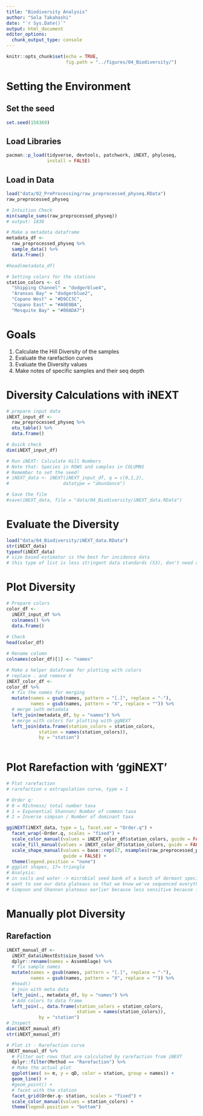 ```yaml
---
title: "Biodiversity Analysis"
author: "Sola Takahashi"
date: "`r Sys.Date()`"
output: html_document
editor_options: 
  chunk_output_type: console
---
```


```r
knitr::opts_chunk$set(echo = TRUE,
                      fig.path = "../figures/04_Biodiversity/")
```

# Setting the Environment

## Set the seed
```r
set.seed(158369)
```


## Load Libraries
```r
pacman::p_load(tidyverse, devtools, patchwork, iNEXT, phyloseq, 
               install = FALSE)
```


## Load in Data
```r
load("data/02_PreProcessing/raw_preprocessed_physeq.RData")
raw_preprocessed_physeq

# Intuition Check
min(sample_sums(raw_preprocessed_physeq))
# output: 1836

# Make a metadata dataframe
metadata_df <- 
  raw_preprocessed_physeq %>%
  sample_data() %>%
  data.frame() 

#head(metadata_df)

# Setting colors for the stations
station_colors <- c(
  "Shipping Channel" = "dodgerblue4",
  "Aransas Bay" = "dodgerblue2",
  "Copano West" = "#D9CC3C",
  "Copano East" = "#A0E0BA",
  "Mesquite Bay" = "#00ADA7")


```


# Goals

1. Calculate the Hill Diversity of the samples
2. Evaluate the rarefaction curves
3. Evaluate the Diversity values
4. Make notes of specific samples and their seq depth 

# Diversity Calculations with iNEXT

```r
# prepare input data
iNEXT_input_df <-
  raw_preprocessed_physeq %>%
  otu_table() %>%
  data.frame()

# Quick check
dim(iNEXT_input_df)

# Run iNEXT: Calculate Hill Numbers
# Note that: Species in ROWS and samples in COLUMNS
# Remember to set the seed!
# iNEXT_data <- iNEXT(iNEXT_input_df, q = c(0,1,2), 
#                    datatype = "abundance")

# Save the file
#save(iNEXT_data, file = "data/04_Biodiversity/iNEXT_data.RData")
```

# Evaluate the Diversity
```r
load("data/04_Biodiversity/iNEXT_data.RData")
str(iNEXT_data)
typeof(iNEXT_data)
# size based estimator is the best for incidence data
# this type of list is less stringent data standards (S3), don't need anchoring of sample/column names (S4 - with phyloseq object)

```


# Plot Diversity
```r
# Prepare colors
color_df <-
  iNEXT_input_df %>%
  colnames() %>%
  data.frame()
  
# Check
head(color_df)

# Rename column
colnames(color_df)[1] <- "names"

# Make a helper dataframe for plotting with colors
# replace . and remove X
iNEXT_color_df <-
color_df %>%
  # fix the names for merging
  mutate(names = gsub(names, pattern = "[.]", replace = "-"), 
         names = gsub(names, pattern = "X", replace = "")) %>%
  # merge iwth metadata
  left_join(metadata_df, by = "names") %>%
  # merge with colors for plotting with ggNEXT
  left_join(data.frame(station_colors = station_colors,
            station = names(station_colors)),
            by = "station")
  


```

# Plot Rarefaction with 'ggiNEXT'

```r
# Plot rarefaction
# rarefaction v extrapolation curve, type = 1

# Order q: 
# 0 = RIchness/ total number taxa
# 1 = Exponential Shannon/ Number of common taxa
# 2 = Inverse simpson / Number of dominant taxa 

ggiNEXT(iNEXT_data, type = 1, facet.var = "Order.q") +
  facet_wrap(~Order.q, scales = "fixed") +
  scale_color_manual(values = iNEXT_color_df$station_colors, guide = FALSE) +
  scale_fill_manual(values = iNEXT_color_df$station_colors, guide = FALSE) +
  scale_shape_manual(values = base::rep(17, nsamples(raw_preprocessed_physeq)), 
                     guide = FALSE) +
  theme(legend.position = "none")
# ggplot shapes, 17= triangle
# Analysis:
# in soils and water -> microbial seed bank of a bunch of dormant species 
# want to see our data plateaus so that we know we've sequenced everything
# Simpson and Shannon plateaus earlier because less sensitive because fewer numbers of ASVs that are abundant/common, so more likely to sample them earlier on in the sampling. Richness is very sensitive.

```

# Manually plot Diversity

## Rarefaction
```r

iNEXT_manual_df <- 
  iNEXT_data$iNextEst$size_based %>%
  dplyr::rename(names = Assemblage) %>%
  # fix sample names
  mutate(names = gsub(names, pattern = "[.]", replace = "-"),
         names = gsub(names, pattern = "X", replace = "")) %>%
  #head()
  # join with meta data
  left_join(., metadata_df, by = "names") %>%
  # Add colors to data frame
  left_join(., data.frame(station_colors = station_colors,
                          station = names(station_colors)),
            by = "station") 
# Inspect
dim(iNEXT_manual_df)
str(iNEXT_manual_df)

# Plot it - Rarefaction curve
iNEXT_manual_df %>%
  # Filter out rows that are calculated by rarefaction from iNEXT
  dplyr::filter(Method == "Rarefaction") %>%
  # Make the actual plot
  ggplot(aes( x= m, y = qD, color = station, group = names)) +
  geom_line() +
  #geom_point() +
  # facet with the station
  facet_grid(Order.q~ station, scales = "fixed") + 
  scale_color_manual(values = station_colors) +
  theme(legend.position = "bottom")

```



